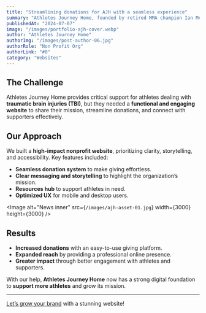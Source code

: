 ```yaml
---
title: "Streamlining donations for AJH with a seamless experience"
summary: "Athletes Journey Home, founded by retired MMA champion Ian McCall, helps athletes with traumatic brain injuries (TBI) transition to a healthier life. InboundTribe built a streamlined donation platform and website to amplify their impact."
publishedAt: "2024-07-07"
image: "/images/portfolio-ajh-cover.webp"
author: "Athletes Journey Home"
authorImg: "/images/post-author-06.jpg"
authorRole: "Non Profit Org"
authorLink: "#0"
category: "Websites"
---
```



## The Challenge  

Athletes Journey Home provides critical support for athletes dealing with **traumatic brain injuries (TBI)**, but they needed a **functional and engaging website** to share their mission, streamline donations, and connect with supporters effectively.  

## Our Approach  

We built a **high-impact nonprofit website**, prioritizing clarity, storytelling, and accessibility. Key features included:  

- **Seamless donation system** to make giving effortless.  
- **Clear messaging and storytelling** to highlight the organization’s mission.  
- **Resources hub** to support athletes in need.  
- **Optimized UX** for mobile and desktop users.  


<Image
  alt="News inner"
  src={`/images/ajh-asset-01.jpg`}
  width={3000}
  height={3000}
/>

## Results  

- **Increased donations** with an easy-to-use giving platform.  
- **Expanded reach** by providing a professional online presence.  
- **Greater impact** through better engagement with athletes and supporters.  

With our help, **Athletes Journey Home** now has a strong digital foundation to **support more athletes** and grow its mission.  

---

[Let’s grow your brand](/contact) with a stunning website!